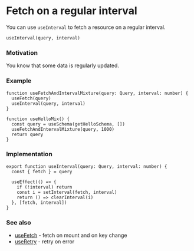 # Fetch on a regular interval

You can use `useInterval` to fetch a resource on a regular interval.

```tsx
useInterval(query, interval) 
```

### Motivation

You know that some data is regularly updated.

### Example

```tsx
function useFetchAndIntervalMixture(query: Query, interval: number) {
  useFetch(query)
  useInterval(query, interval)
}

function useHelloMix() {
  const query = useSchema(getHelloSchema, [])
  useFetchAndIntervalMixture(query, 1000)
  return query
}
```

### Implementation

```tsx
export function useInterval(query: Query, interval: number) {
  const { fetch } = query

  useEffect(() => {
    if (!interval) return
    const i = setInterval(fetch, interval)
    return () => clearInterval(i)
  }, [fetch, interval])
}
```

### See also

- [useFetch](/features/use-fetch) - fetch on mount and on key change
- [useRetry](/features/use-retry) - retry on error
